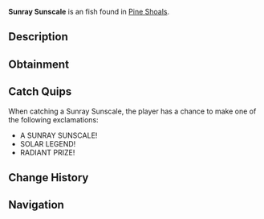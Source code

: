 {{FishInfobox
|image          = Sunray Sunscale.png
|rarity         = Exotic
|sea            = Second Sea
|location       = [[Pine Shoals]]
|sublocation    = 
|sources        = Fishing Rod
|radar_location = 
|prog_speed     = -65
|xp             = 4500
|weather        = Clear
|time           = Day
|season         = Summer
|bait           = 
|base_weight    = 20
|base_value     = 8450
|weight_range   = 12
|base_chance    = 1
|base_resil     = 15
}}
'''Sunray Sunscale''' is an {{Rarity|Exotic}} fish found in [[Pine Shoals]].

== Description ==
{{Description|A radiant scaler that basks in sunray glory.|Bestiary Entry}}

== Obtainment ==
{{Description|It shines where the sun touches the sea.|Bestiary Hint}}
{{Fish Availability|
Pine Shoals
|top_rods      = 
Great Rod of Oscar\18396.68\198435.96;
Free Spirit Rod\17889.34\130744.6;
Astralhook Rod\17342.95\156682.75;
Azure Of Lagoon\15927.86\118368.75;
Carrot Rod\14875.72\115038.75;
Resourceful Rod\10104.98\92327.39;
Great Dreamer Rod\14430.77\116711.05;
Blazebringer Rod\13539.61\97912.61;
Verdant Shear Rod\12416.82\85449.36;
Trident Rod\11426.63\67174.97;
Ethereal Prism Rod\8603.79\63072.84;
Seraphic Rod\8532.52\58718.59;
No-Life Rod\8151.12\52282.73;
Challenger's Rod\8146.14\52501.53;
Rod Of The Forgotten Fang\7811.49\53312.65;
Rod Of The Exalted One\7770.72\55297.01;
Rod Of The Depths\7417.66\49389.36;
Depthseeker Rod\7184.47\44552.67;
Volcanic Rod\7078.27\44751.7;
Avalanche Rod\7011.56\43395.96;
Zeus Rod\6992.23\44207.7;
Steady Rod\6720.05\40265.26
|recommended   = Free Spirit Rod
}}

== Catch Quips ==
When catching a Sunray Sunscale, the player has a chance to make one of the following exclamations:
* A SUNRAY SUNSCALE!
* SOLAR LEGEND!
* RADIANT PRIZE!

== Change History ==
{{Change History|{{subst:Current Version}}}}

== Navigation ==
{{Fish Navbox|Pine Shoals}}